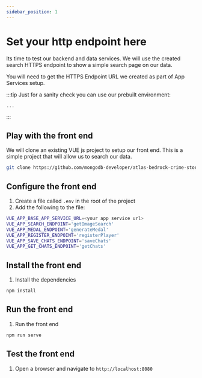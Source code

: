 ```yaml
---
sidebar_position: 1
---
```





# Set your http endpoint here

Its time to test our backend and data services. We will use the created search HTTPS endpoint to show a simple search page on our data.

You will need to get the HTTPS Endpoint URL we created as part of App Services setup.

:::tip
Just for a sanity check you can use our prebuilt environment:
```
...
```
:::

## Play with the front end

We will clone an existing VUE js project to setup our front end. This is a simple project that will allow us to search our data.

```bash
git clone https://github.com/mongodb-developer/atlas-bedrock-crime-story-demo.git
```

## Configure the front end
1. Create a file called `.env` in the root of the project
2. Add the following to the file:
```bash
VUE_APP_BASE_APP_SERVICE_URL=<your app service url>
VUE_APP_SEARCH_ENDPOINT='getImageSearch'
VUE_APP_MEDAL_ENDPOINT='generateMedal'
VUE_APP_REGISTER_ENDPOINT='registerPlayer'
VUE_APP_SAVE_CHATS_ENDPOINT='saveChats'
VUE_APP_GET_CHATS_ENDPOINT='getChats'
```

## Install the front end
1. Install the dependencies
```bash
npm install
```

## Run the front end
1. Run the front end
```bash
npm run serve
```

## Test the front end
1. Open a browser and navigate to `http://localhost:8080`


